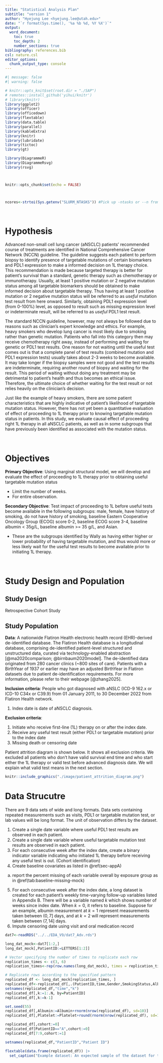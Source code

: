 ```yaml
---
title: "Statistical Analysis Plan"
subtitle: "version 1"
author: "Hyejung Lee <hyejung.lee@utah.edu>"
date: "`r format(Sys.time(), '%a %b %d, %Y %X')`"
output:
  word_document:
    toc: true
    toc_depth: 2
    number_sections: true
bibliography: references.bib
csl: nature.csl
editor_options: 
  chunk_output_type: console
---
```


```r
#| message: false
#| warning: false

# knitr::opts_knit$set(root.dir = "./SAP")
# remotes::install_github('yihui/knitr')
# library(knitr)
library(ggplot2)
library(officer)
library(officedown)
library(flextable)
library(data.table)
library(parallel)
library(kableExtra)
library(knitr)
library(lubridate)
library(tictoc)
library(gt)

library(DiagrammeR)
library(DiagrammeRsvg)
library(rsvg)



knitr::opts_chunk$set(echo = FALSE)



ncores<-strtoi(Sys.getenv("SLURM_NTASKS")) #Pick up -ntasks or --n from the environment


```

\

# Hypothesis

Advanced non-small cell lung cancer (aNSCLC) patients' recommended course of treatments are identified in National Comprehensive Cancer Network (NCCN) guideline. The guideline suggests each patient to perform biopsy to identify presence of targetable mutations of certain biomarkers and PDL1 expression to make a informed decision on 1L therapy choice. This recommendation is made because targeted therapy is better for patient's survival than a standard, genetic therapy such as chemotherapy or immunotherapy. Usually, at least 1 positive mutation or 2 negative mutation status among all targetable biomarkers should be obtained to make informed decision about targetable therapy. Thus having at least 1 positive mutation or 2 negative mutation status will be referred to as *useful* mutation test result from here onward. Similarly, obtaining PDL1 expression level (from 0-100%) level, as opposed to result such as missing expression level or indeterminate result, will be referred to as *useful* PDL1 test result.

The standard NCCN guideline, however, may not always be followed due to reasons such as clinician's expert knowledge and ethics. For example, heavy smokers who develop lung cancer is most likely due to smoking rather than genetic mutation. Patients who fall into this category then may receive chemotherapy right away, instead of performing and waiting for genetic or PDL1 test results. One reason for not waiting until the useful test comes out is that a complete panel of test results (combined mutation and PDL1 expression tests) usually takes about 2-3 weeks to become available. It may take longer if the biopsy samples were not good and the test results are indeterminate, requiring another round of biopsy and waiting for the result. This period of waiting without doing any treatment may be detrimental to patient's health and thus becomes an ethical issue. Therefore, the ultimate choice of whether waiting for the test result or not relies heavily on the clinician's decision.

Just like the example of heavy smokers, there are some patient characteristics that are highly indicative of patient's likelihood of targetable mutation status. However, there has not yet been a quantitative evaluation of effect of proceeding to 1L therapy prior to knowing targetable mutation status in patients. In this study, we evaluate causal effect of proceeding right 1L therapy in all aNSCLC patients, as well as in some subgroups that have previously been identified as associated with the mutation status.

\

# Objectives

**Primary Objective**: Using marginal structural model, we will develop and evaluate the effect of proceeding to 1L therapy prior to obtaining useful targetable mutation status

-   Limit the number of weeks.
-   For entire observation.

**Secondary Objective**: Test impact of proceeding to 1L before useful tests become available in the following subgroups: male, female, have history of smoking, do not have history of smoking, baseline Eastern Cooperative Oncology Group (ECOG) score 0-2, baseline ECOG score 3-4, baseline albumin \< 35g/L, baseline albumin \>= 35 g/L, and Asian. 

- These are the subgroups identified by Wally as having either higher or lower probability of having targetable mutation, and thus would more or less likely wait for the useful test results to become available prior to initiating 1L therapy. 

\

# Study Design and Population

## Study Design

Retrospective Cohort Study


## Study Population


**Data**: A nationwide Flatiron Health electronic health record (EHR)-derived de-identified database. The Flatiron Health database is a longitudinal database, comprising de-identified patient-level structured and unstructured data, curated via technology-enabled abstraction [@ma2020comparison; @birnbaum2020model]. The de-identified data originated from 280 cancer clinics (\~800 sites of care). Patients with a BirthYear of 1937 or earlier may have an adjusted BirthYear in Flatiron datasets due to patient de-identification requirements. For more information, please refer to their webpage [@zhang2025].


**Inclusion criteria**: People who got diagnosed with aNSLC (ICD-9 162.x or ICD-10 C34x or C39.9) from 01 January 2011, to 30 December 2022 from Flatiron Health network. 

1. Index date is date of aNSCLC diagnosis.



**Exclusion criteria**: 

1. Initiate who receive first-line (1L) therapy on or after the index date. 
2. Receive any useful test result (either PDL1 or targetable mutation) prior to the index date
3. Missing death or censoring date



Patient attrition diagram is shown below. It shows all exclusion criteria. We excluded all patients who don't have valid survival end time and who start either the 1L therapy or valid test before advanced diagnosis date. We will explain what valid test means in the next section.

```r


knitr::include_graphics("./image/patient_attrition_diagram.png")

```





# Data Strucutre

There are 9 data sets of wide and long formats. Data sets containing repeated measurements such as visits, PDL1 or targetable mutation test, or lab values will be long format. The unit of observation differs by the dataset. 


1. Create a single date variable where useful PDL1 test results are observed in each patient. 
2. Create a single date variable where useful targetable mutation test results are observed in each patient. 
3. For each consecutive week after the index date, create a binary indicator variable indicating who initiated 1L therapy before receiving any useful test is out. (Cohort identification)
4. Create baseline covariates as listed in \@ref(sec-appA)
  a. report the percent missing of each variable overall by exposure group as in \@ref(tab:baseline-missing-mock)
5. For each consecutive week after the index date, a long dataset is created for each patient's weekly time-varying follow-up variables listed in Appendix B. There will be a variable named $k$ which shows number of weeks since index date. When $k=0$, it refers to baseline. Suppose for an example, albumin measurement at $k=1$ represent measurements taken between $(0,7]$ days, and at $k=2$ will represent measurements taken between $(7,14]$ days.  
6. Impute censoring date using visit and oral medication record


```r

dat7<-readRDS("../../EDA_V9/dat7_Adv.rds")

long_dat_mock<-dat7[1:2,]
long_dat_mock[,PatientID:=LETTERS[1:2]]

# Vector specifying the number of times to replicate each row
replication_times <- c(3, 6)
replication_times<-rep(row.names(long_dat_mock), times = replication_times) |> as.numeric()

# Replicate rows according to the specified pattern
replicated_df <- long_dat_mock[replication_times, ]
replicated_df<-replicated_df[,.(PatientID,time,Gender,SmokingStatus,Albumin,Platelet)]
setnames(replicated_df,"time","k")
replicated_df[,k:=1:.N, by=PatientID]
replicated_df[,k:=k-1]

set.seed(55)
replicated_df[,Albumin:=Albumin+rnorm(nrow(replicated_df), sd=10)]
replicated_df[,Platelet:=Platelet+round(rnorm(nrow(replicated_df), sd=15))]

replicated_df[,cohort:=0]
replicated_df[PatientID=="A",cohort:=0]
replicated_df[7:9,cohort:=1]

setnames(replicated_df,"PatientID","Patient ID")

flextable(data.frame(replicated_df)) |> 
  set_caption("Example dataset: An expected sample of the dataset for the baseline and follow-up variables for two patients. Gender and smoking status are baseline covariates that do not change over time. Albumin and Platelet are the tiem-dependent covariates that are measured each week (k). Cohort is the exposure variables that can change over time.")


```